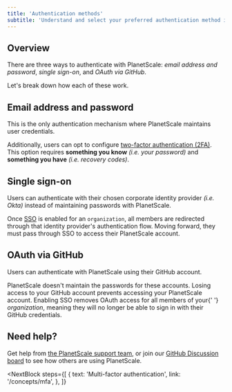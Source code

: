 ```yaml
---
title: 'Authentication methods'
subtitle: 'Understand and select your preferred authentication method in PlanetScale.'
---
```


## Overview

There are three ways to authenticate with PlanetScale: _email address and password_, _single sign-on_, and _OAuth via GitHub_.

Let's break down how each of these work.

## Email address and password

This is the only authentication mechanism where PlanetScale maintains user credentials.

Additionally, users can opt to configure [two-factor authentication (2FA)](/concepts/mfa). This option requires **something you know** _(i.e. your password)_ and **something you have** _(i.e. recovery codes)_.

## Single sign-on

Users can authenticate with their chosen corporate identity provider _(i.e. Okta)_ instead of maintaining passwords with PlanetScale.

Once [SSO](/concepts/sso) is enabled for an `organization`, all members are redirected through that identity provider's authentication flow. Moving forward, they must pass through SSO to access their PlanetScale account.

## OAuth via GitHub

Users can authenticate with PlanetScale using their GitHub account.

<InfoBlock type="warning">
  PlanetScale doesn't maintain the passwords for these accounts. Losing access
  to your GitHub account prevents accessing your PlanetScale account.
</InfoBlock>

<InfoBlock type="note">
  Enabling SSO removes OAuth access for all members of your{' '}
  <em>organization</em>, meaning they will no longer be able to sign in with
  their GitHub credentials.
</InfoBlock>

## Need help?

Get help from [the PlanetScale support team](https://support.planetscale.com/), or join our [GitHub Discussion board](https://github.com/planetscale/discussion/discussions) to see how others are using PlanetScale.

<NextBlock
  steps={[
    {
      text: 'Multi-factor authentication',
      link: '/concepts/mfa',
    },
  ]}
></NextBlock>
